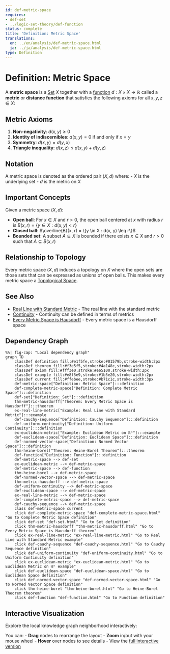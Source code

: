 ```yaml
---
id: def-metric-space
requires:
- def-set
- ../logic-set-theory/def-function
status: complete
title: 'Definition: Metric Space'
translations:
  en: ../en/analysis/def-metric-space.html
  ja: ../ja/analysis/def-metric-space.html
type: Definition
---
```


# Definition: Metric Space {#def-metric-space}

A **metric space** is a [Set](../logic-set-theory/def-set.qmd) $X$ together with a [function](../logic-set-theory/def-function.qmd) $d: X \times X \to \mathbb{R}$ called a **metric** or **distance function** that satisfies the following axioms for all $x, y, z \in X$:

## Metric Axioms

1. **Non-negativity**: $d(x, y) \geq 0$
2. **Identity of indiscernibles**: $d(x, y) = 0$ if and only if $x = y$
3. **Symmetry**: $d(x, y) = d(y, x)$
4. **Triangle inequality**: $d(x, z) \leq d(x, y) + d(y, z)$

## Notation

A metric space is denoted as the ordered pair $(X, d)$ where:
- $X$ is the underlying set
- $d$ is the metric on $X$

## Important Concepts

Given a metric space $(X, d)$:

- **Open ball**: For $x \in X$ and $r > 0$, the open ball centered at $x$ with radius $r$ is $B(x, r) = \{y \in X : d(x, y) < r\}$
- **Closed ball**: $\overline{B}(x, r) = \{y \in X : d(x, y) \leq r\}$
- **Bounded set**: A subset $A \subseteq X$ is bounded if there exists $x \in X$ and $r > 0$ such that $A \subseteq B(x, r)$

## Relationship to Topology

Every metric space $(X, d)$ induces a topology on $X$ where the open sets are those sets that can be expressed as unions of open balls. This makes every metric space a [Topological Space](../topology/def-topological-space.qmd).

## See Also

- [Real Line with Standard Metric](ex-real-line-metric.qmd) - The real line with the standard metric
- [Continuity](def-continuity.qmd) - Continuity can be defined in terms of metrics
- [Every Metric Space is Hausdorff](../topology/thm-metric-hausdorff.qmd) - Every metric space is a Hausdorff space

## Dependency Graph

```mermaid
%%| fig-cap: "Local dependency graph"
graph TD
    classDef definition fill:#e1f5fe,stroke:#01579b,stroke-width:2px
    classDef theorem fill:#f3e5f5,stroke:#4a148c,stroke-width:2px
    classDef axiom fill:#fff3e0,stroke:#e65100,stroke-width:2px
    classDef example fill:#e8f5e9,stroke:#1b5e20,stroke-width:2px
    classDef current fill:#ffebee,stroke:#b71c1c,stroke-width:3px
    def-metric-space["Definition: Metric Space"]:::definition
    def-complete-metric-space["Definition: Complete Metric Space"]:::definition
    def-set["Definition: Set"]:::definition
    thm-metric-hausdorff["Theorem: Every Metric Space is Hausdorff"]:::theorem
    ex-real-line-metric["Example: Real Line with Standard Metric"]:::example
    def-cauchy-sequence["Definition: Cauchy Sequence"]:::definition
    def-uniform-continuity["Definition: Uniform Continuity"]:::definition
    ex-euclidean-metric["Example: Euclidean Metric on ℝⁿ"]:::example
    def-euclidean-space["Definition: Euclidean Space"]:::definition
    def-normed-vector-space["Definition: Normed Vector Space"]:::definition
    thm-heine-borel["Theorem: Heine-Borel Theorem"]:::theorem
    def-function["Definition: Function"]:::definition
    def-metric-space --> def-set
    ex-euclidean-metric --> def-metric-space
    def-metric-space --> def-function
    thm-heine-borel --> def-metric-space
    def-normed-vector-space --> def-metric-space
    thm-metric-hausdorff --> def-metric-space
    def-uniform-continuity --> def-metric-space
    def-euclidean-space --> def-metric-space
    ex-real-line-metric --> def-metric-space
    def-complete-metric-space --> def-metric-space
    def-cauchy-sequence --> def-metric-space
    class def-metric-space current
    click def-complete-metric-space "def-complete-metric-space.html" "Go to Complete Metric Space definition"
    click def-set "def-set.html" "Go to Set definition"
    click thm-metric-hausdorff "thm-metric-hausdorff.html" "Go to Every Metric Space is Hausdorff theorem"
    click ex-real-line-metric "ex-real-line-metric.html" "Go to Real Line with Standard Metric example"
    click def-cauchy-sequence "def-cauchy-sequence.html" "Go to Cauchy Sequence definition"
    click def-uniform-continuity "def-uniform-continuity.html" "Go to Uniform Continuity definition"
    click ex-euclidean-metric "ex-euclidean-metric.html" "Go to Euclidean Metric on ℝⁿ example"
    click def-euclidean-space "def-euclidean-space.html" "Go to Euclidean Space definition"
    click def-normed-vector-space "def-normed-vector-space.html" "Go to Normed Vector Space definition"
    click thm-heine-borel "thm-heine-borel.html" "Go to Heine-Borel Theorem theorem"
    click def-function "def-function.html" "Go to Function definition"
```

## Interactive Visualization

Explore the local knowledge graph neighborhood interactively:

::: {.graph-viz data-id="def-metric-space" data-width="700" data-height="500"}
:::

You can:
- **Drag** nodes to rearrange the layout
- **Zoom** in/out with your mouse wheel
- **Hover** over nodes to see details
- View the [full interactive version](../../output/interactive/def-metric-space.html){target="_blank"}

